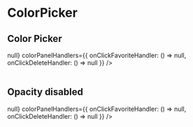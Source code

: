 
# ColorPicker

<Props of={ColorPicker} />

## Color Picker

<Playground>
  <div
    style={{
      position: 'absolute'
    }}
  >
    <ColorPicker
      colorValue='#fff'
      i18n={{
        label: 'color',
        clearButton: 'clear'
      }}
      favoriteColors={[]}
      onColorChange={() => null}
      colorPanelHandlers={{
        onClickFavoriteHandler: () => null,
        onClickDeleteHandler: () => null
      }}
    />
  </div>
</Playground>

<br />

## Opacity disabled

<Playground>
  <div
    style={{
      position: 'absolute'
    }}
  >
    <ColorPicker
      colorValue='#fff'
      disableOpacity
      i18n={{
        label: 'color',
        clearButton: 'clear'
      }}
      favoriteColors={[]}
      onColorChange={() => null}
      colorPanelHandlers={{
        onClickFavoriteHandler: () => null,
        onClickDeleteHandler: () => null
      }}
    />
  </div>
</Playground>

